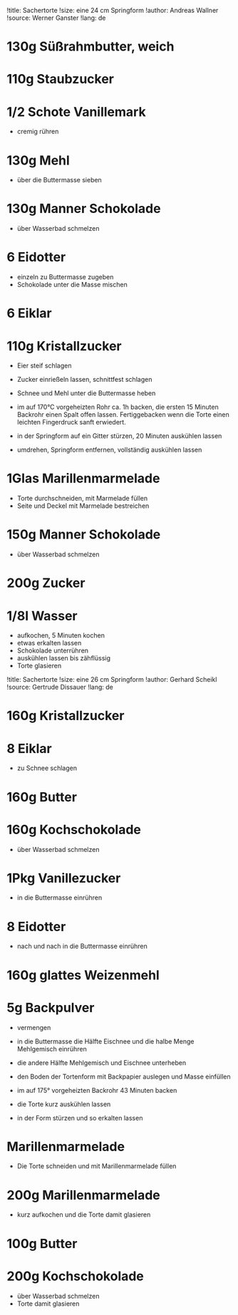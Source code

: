 !title: Sachertorte
!size: eine 24 cm Springform
!author: Andreas Wallner
!source: Werner Ganster
!lang: de

# 130g Süßrahmbutter, weich
# 110g Staubzucker
# 1/2 Schote Vanillemark
* cremig rühren

# 130g Mehl
* über die Buttermasse sieben

# 130g Manner Schokolade
* über Wasserbad schmelzen

# 6 Eidotter
* einzeln zu Buttermasse zugeben
* Schokolade unter die Masse mischen

# 6 Eiklar
# 110g Kristallzucker
* Eier steif schlagen
* Zucker einrießeln lassen, schnittfest schlagen
* Schnee und Mehl unter die Buttermasse heben

+ im auf 170°C vorgeheizten Rohr ca. 1h backen, die ersten 15 Minuten Backrohr einen Spalt offen lassen. Fertiggebacken wenn die Torte einen leichten Fingerdruck sanft erwiedert.

* in der Springform auf ein Gitter stürzen, 20 Minuten auskühlen lassen
* umdrehen, Springform entfernen, vollständig auskühlen lassen

# 1Glas Marillenmarmelade
* Torte durchschneiden, mit Marmelade füllen
* Seite und Deckel mit Marmelade bestreichen

# 150g Manner Schokolade
* über Wasserbad schmelzen

# 200g Zucker
# 1/8l Wasser
* aufkochen, 5 Minuten kochen
* etwas erkalten lassen
* Schokolade unterrühren
* auskühlen lassen bis zähflüssig
* Torte glasieren

!title: Sachertorte
!size: eine 26 cm Springform
!author: Gerhard Scheikl
!source: Gertrude Dissauer
!lang: de

# 160g Kristallzucker
# 8 Eiklar
* zu Schnee schlagen

# 160g Butter
# 160g Kochschokolade
* über Wasserbad schmelzen

# 1Pkg Vanillezucker
* in die Buttermasse einrühren

# 8 Eidotter
* nach und nach in die Buttermasse einrühren

# 160g glattes Weizenmehl
# 5g Backpulver
* vermengen

* in die Buttermasse die Hälfte Eischnee und die halbe Menge Mehlgemisch einrühren

* die andere Hälfte Mehlgemisch und Eischnee unterheben

* den Boden der Tortenform mit Backpapier auslegen und Masse einfüllen

+ im auf 175° vorgeheizten Backrohr 43 Minuten backen

* die Torte kurz auskühlen lassen

* in der Form stürzen und so erkalten lassen

# Marillenmarmelade
* Die Torte schneiden und mit Marillenmarmelade füllen

# 200g Marillenmarmelade
* kurz aufkochen und die Torte damit glasieren

# 100g Butter
# 200g Kochschokolade
* über Wasserbad schmelzen
* Torte damit glasieren

